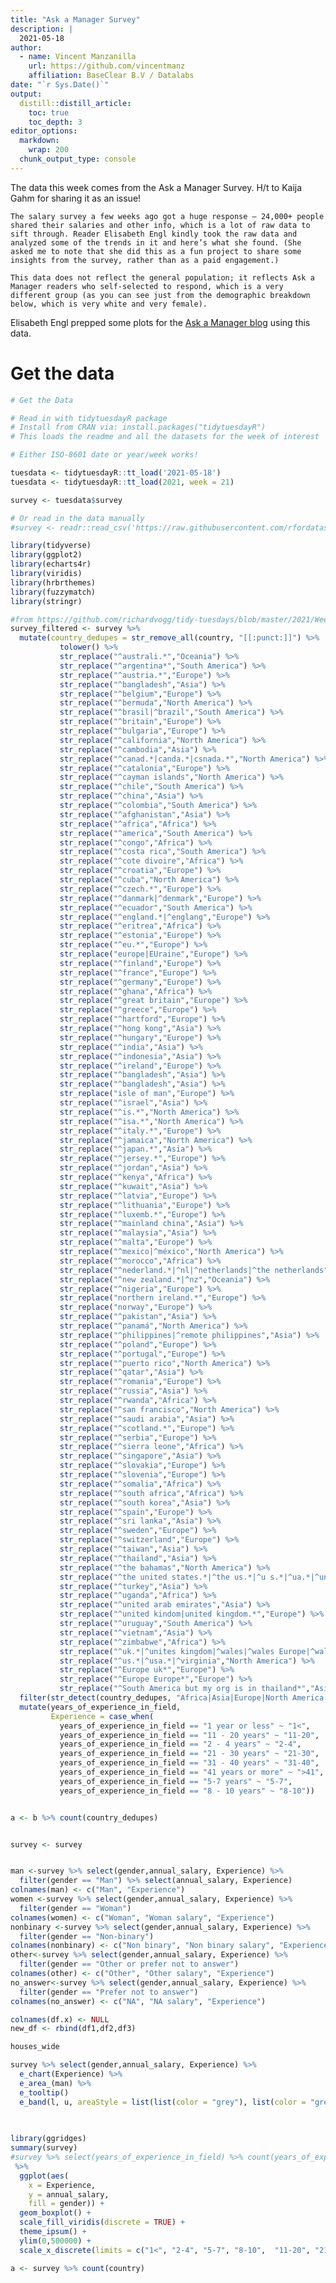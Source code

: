 ```yaml
---
title: "Ask a Manager Survey"
description: |
  2021-05-18
author:
  - name: Vincent Manzanilla
    url: https://github.com/vincentmanz
    affiliation: BaseClear B.V / Datalabs
date: "`r Sys.Date()`"
output:
  distill::distill_article:
    toc: true
    toc_depth: 3
editor_options: 
  markdown: 
    wrap: 200
  chunk_output_type: console
---
```




The data this week comes from the Ask a Manager Survey. H/t to Kaija Gahm for sharing it as an issue!

    The salary survey a few weeks ago got a huge response — 24,000+ people shared their salaries and other info, which is a lot of raw data to sift through. Reader Elisabeth Engl kindly took the raw data and analyzed some of the trends in it and here’s what she found. (She asked me to note that she did this as a fun project to share some insights from the survey, rather than as a paid engagement.)

    This data does not reflect the general population; it reflects Ask a Manager readers who self-selected to respond, which is a very different group (as you can see just from the demographic breakdown below, which is very white and very female).
 
Elisabeth Engl prepped some plots for the [Ask a Manager blog](https://www.askamanager.org/2021/05/some-findings-from-24000-peoples-salaries.html) using this data.

# Get the data

```r
# Get the Data

# Read in with tidytuesdayR package 
# Install from CRAN via: install.packages("tidytuesdayR")
# This loads the readme and all the datasets for the week of interest

# Either ISO-8601 date or year/week works!

tuesdata <- tidytuesdayR::tt_load('2021-05-18')
tuesdata <- tidytuesdayR::tt_load(2021, week = 21)

survey <- tuesdata$survey

# Or read in the data manually
#survey <- readr::read_csv('https://raw.githubusercontent.com/rfordatascience/tidytuesday/master/data/2021/2021-05-18/survey.csv')

```


```r
library(tidyverse)
library(ggplot2)
library(echarts4r)
library(viridis)
library(hrbrthemes)
library(fuzzymatch)
library(stringr)
```

```r
#from https://github.com/richardvogg/tidy-tuesdays/blob/master/2021/Week%2021%20-%20salary%20survey/salary_survey.R
survey_filtered <- survey %>%
  mutate(country_dedupes = str_remove_all(country, "[[:punct:]]") %>%
           tolower() %>%
           str_replace("^australi.*","Oceania") %>%
           str_replace("^argentina*","South America") %>%
           str_replace("^austria.*","Europe") %>%
           str_replace("^bangladesh","Asia") %>%
           str_replace("^belgium","Europe") %>%
           str_replace("^bermuda","North America") %>%
           str_replace("^brasil|^brazil","South America") %>%
           str_replace("^britain","Europe") %>%
           str_replace("^bulgaria","Europe") %>%
           str_replace("^california","North America") %>%
           str_replace("^cambodia","Asia") %>%
           str_replace("^canad.*|canda.*|csnada.*","North America") %>%
           str_replace("^catalonia","Europe") %>%
           str_replace("^cayman islands","North America") %>%
           str_replace("^chile","South America") %>%
           str_replace("^china","Asia") %>%
           str_replace("^colombia","South America") %>%
           str_replace("^afghanistan","Asia") %>%
           str_replace("^africa","Africa") %>%
           str_replace("^america","South America") %>%
           str_replace("^congo","Africa") %>%
           str_replace("^costa rica","South America") %>%
           str_replace("^cote divoire","Africa") %>%
           str_replace("^croatia","Europe") %>%
           str_replace("^cuba","North America") %>%
           str_replace("^czech.*","Europe") %>%
           str_replace("^danmark|^denmark","Europe") %>%
           str_replace("^ecuador","South America") %>%
           str_replace("^england.*|^englang","Europe") %>%
           str_replace("^eritrea","Africa") %>%
           str_replace("^estonia","Europe") %>%
           str_replace("^eu.*","Europe") %>%
           str_replace("europe|EUraine","Europe") %>%
           str_replace("^finland","Europe") %>%
           str_replace("^france","Europe") %>%
           str_replace("^germany","Europe") %>%
           str_replace("^ghana","Africa") %>%
           str_replace("^great britain","Europe") %>%
           str_replace("^greece","Europe") %>%
           str_replace("^hartford","Europe") %>%
           str_replace("^hong kong","Asia") %>%
           str_replace("^hungary","Europe") %>%
           str_replace("^india","Asia") %>%
           str_replace("^indonesia","Asia") %>%
           str_replace("^ireland","Europe") %>%
           str_replace("^bangladesh","Asia") %>%
           str_replace("^bangladesh","Asia") %>%
           str_replace("isle of man","Europe") %>%
           str_replace("^israel","Asia") %>%
           str_replace("^is.*","North America") %>%
           str_replace("^isa.*","North America") %>%
           str_replace("^italy.*","Europe") %>%
           str_replace("^jamaica","North America") %>%
           str_replace("^japan.*","Asia") %>%
           str_replace("^jersey.*","Europe") %>%
           str_replace("^jordan","Asia") %>%
           str_replace("^kenya","Africa") %>%
           str_replace("^kuwait","Asia") %>%
           str_replace("^latvia","Europe") %>%
           str_replace("^lithuania","Europe") %>%
           str_replace("^luxemb.*","Europe") %>%
           str_replace("^mainland china","Asia") %>%
           str_replace("^malaysia","Asia") %>%
           str_replace("^malta","Europe") %>%
           str_replace("^mexico|^méxico","North America") %>%
           str_replace("^morocco","Africa") %>%
           str_replace("^nederland.*|^nl|^netherlands|^the netherlands","Europe") %>%
           str_replace("^new zealand.*|^nz","Oceania") %>%
           str_replace("^nigeria","Europe") %>%
           str_replace("northern ireland.*","Europe") %>%
           str_replace("norway","Europe") %>%
           str_replace("^pakistan","Asia") %>%
           str_replace("^panamá","North America") %>%
           str_replace("^philippines|^remote philippines","Asia") %>%
           str_replace("^poland","Europe") %>%
           str_replace("^portugal","Europe") %>%
           str_replace("^puerto rico","North America") %>%
           str_replace("^qatar","Asia") %>%
           str_replace("^romania","Europe") %>%
           str_replace("^russia","Asia") %>%
           str_replace("^rwanda","Africa") %>%
           str_replace("^san francisco","North America") %>%
           str_replace("^saudi arabia","Asia") %>%
           str_replace("^scotland.*","Europe") %>%
           str_replace("^serbia","Europe") %>%
           str_replace("^sierra leone","Africa") %>%
           str_replace("^singapore","Asia") %>%
           str_replace("^slovakia","Europe") %>%
           str_replace("^slovenia","Europe") %>%
           str_replace("^somalia","Africa") %>%
           str_replace("^south africa","Africa") %>%
           str_replace("^south korea","Asia") %>%
           str_replace("^spain","Europe") %>%
           str_replace("^sri lanka","Asia") %>%
           str_replace("^sweden","Europe") %>%
           str_replace("^switzerland","Europe") %>%
           str_replace("^taiwan","Asia") %>%
           str_replace("^thailand","Asia") %>%
           str_replace("^the bahamas","North America") %>%
           str_replace("^the united states.*|^the us.*|^u s.*|^ua.*|^uniited states.*|^unite states.*|^united  states.*|^united sates.*|^united state.*|^united stares.*|^united stat.*|^united sttes.*|^unitedstates.*|^uniteed states.*|^unitef stated.*|^uniter statez.*|^unites states|^unitied states.*|^uniyed states.*|^uniyes states.*|^unted states.*|^untied states.*|^united statss.*|^united stattes.*|^united statues.*|^united status.*|^united statws.*|^unitied states.*","North America") %>%
           str_replace("^turkey","Asia") %>%
           str_replace("^uganda","Africa") %>%
           str_replace("^united arab emirates","Asia") %>%
           str_replace("^united kindom|united kingdom.*","Europe") %>%
           str_replace("^uruguay","South America") %>%
           str_replace("^vietnam","Asia") %>%
           str_replace("^zimbabwe","Africa") %>%
           str_replace("^uk.*|^unites kingdom|^wales|^wales Europe|^wales uk","Europe") %>%
           str_replace("^us.*|^usa.*|^virginia","North America") %>% 
           str_replace("^Europe uk*","Europe") %>%  
           str_replace("^Europe Europe*","Europe") %>%  
           str_replace("^South America but my org is in thailand*","Asia")) %>%
  filter(str_detect(country_dedupes, "Africa|Asia|Europe|North America|Oceania|South America")) %>% 
  mutate(years_of_experience_in_field, 
         Experience = case_when(
           years_of_experience_in_field == "1 year or less" ~ "1<",
           years_of_experience_in_field == "11 - 20 years" ~ "11-20",
           years_of_experience_in_field == "2 - 4 years" ~ "2-4",
           years_of_experience_in_field == "21 - 30 years" ~ "21-30",
           years_of_experience_in_field == "31 - 40 years" ~ "31-40",
           years_of_experience_in_field == "41 years or more" ~ ">41",
           years_of_experience_in_field == "5-7 years" ~ "5-7",
           years_of_experience_in_field == "8 - 10 years" ~ "8-10"))


a <- b %>% count(country_dedupes) 


survey <- survey 



```


```r
man <-survey %>% select(gender,annual_salary, Experience) %>% 
  filter(gender == "Man") %>% select(annual_salary, Experience)
colnames(man) <- c("Man", "Experience")
women <-survey %>% select(gender,annual_salary, Experience) %>% 
  filter(gender == "Woman")
colnames(women) <- c("Woman", "Woman salary", "Experience")
nonbinary <-survey %>% select(gender,annual_salary, Experience) %>% 
  filter(gender == "Non-binary")
colnames(nonbinary) <- c("Non binary", "Non binary salary", "Experience")
other<-survey %>% select(gender,annual_salary, Experience) %>% 
  filter(gender == "Other or prefer not to answer")
colnames(other) <- c("Other", "Other salary", "Experience")
no_answer<-survey %>% select(gender,annual_salary, Experience) %>% 
  filter(gender == "Prefer not to answer")
colnames(no_answer) <- c("NA", "NA salary", "Experience")

colnames(df.x) <- NULL
new_df <- rbind(df1,df2,df3)

houses_wide

survey %>% select(gender,annual_salary, Experience) %>%
  e_chart(Experience) %>%
  e_area_(man) %>%
  e_tooltip() 
  e_band(l, u, areaStyle = list(list(color = "grey"), list(color = "grey")))
 
  

```

```r
library(ggridges)
summary(survey)
#survey %>% select(years_of_experience_in_field) %>% count(years_of_experience_in_field)
 %>%
  ggplot(aes(
    x = Experience,
    y = annual_salary,
    fill = gender)) +
  geom_boxplot() +
  scale_fill_viridis(discrete = TRUE) +
  theme_ipsum() +
  ylim(0,500000) +
  scale_x_discrete(limits = c("1<", "2-4", "5-7", "8-10",  "11-20", "21-30", "31-40", ">41"))


```

```r
a <- survey %>% count(country) 



```

